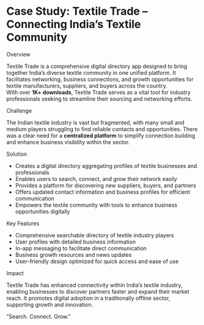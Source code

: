 
#  Case Study: <span className="text-primary">Textile Trade</span> – Connecting India’s Textile Community

<p className="text-3xl md:text-4xl font-semibold py-4 mt-6 text-primary">
  Overview
</p>

Textile Trade is a comprehensive digital directory app designed to bring together 
India’s diverse textile community in one unified platform. It facilitates networking, 
business connections, and growth opportunities for textile manufacturers, suppliers, 
and buyers across the country.  
With over **1K+ downloads**, Textile Trade serves as a vital tool for industry 
professionals seeking to streamline their sourcing and networking efforts.

<p className="text-3xl md:text-4xl font-semibold py-4 mt-6 text-primary">
  Challenge
</p>

The Indian textile industry is vast but fragmented, with many small and medium 
players struggling to find reliable contacts and opportunities. There was a clear 
need for a **centralized platform** to simplify connection building and enhance 
business visibility within the sector.

<p className="text-3xl md:text-4xl font-semibold py-4 mt-6 text-primary">
  Solution
</p>

- Creates a digital directory aggregating profiles of textile businesses and professionals  
- Enables users to search, connect, and grow their network easily  
- Provides a platform for discovering new suppliers, buyers, and partners  
- Offers updated contact information and business profiles for efficient communication  
- Empowers the textile community with tools to enhance business opportunities digitally  

<p className="text-3xl md:text-4xl font-semibold py-4 mt-6 text-primary">
  Key Features
</p>

- Comprehensive searchable directory of textile industry players  
- User profiles with detailed business information  
- In-app messaging to facilitate direct communication  
- Business growth resources and news updates  
- User-friendly design optimized for quick access and ease of use  


<p className="text-3xl md:text-4xl font-semibold py-4 mt-6 text-primary">
  Impact
</p>

Textile Trade has enhanced connectivity within India’s textile industry, enabling 
businesses to discover partners faster and expand their market reach. It promotes 
digital adoption in a traditionally offline sector, supporting growth and innovation.

<p className="text-2xl py-6 mt-6 italic text-center text-primary">
  “Search. Connect. Grow.”
</p>
